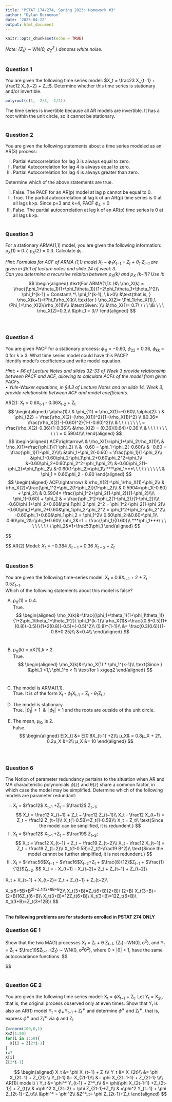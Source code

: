 ```yaml
---
title: "PSTAT 174/274, Spring 2023: Homework #3"
author: "Dylan Berneman"
date: '2023-04-22'
output: html_document
---
```


```r
knitr::opts_chunk$set(echo = TRUE)
```

*Note: {Z~t~} ∼ WN(0, σ~Z~^2^ ) denotes white noise.*\
\

### Question 1

You are given the following time series model: $X_t = \frac23 X_{t−1} + \frac12 X_{t−2} + Z_t$. Determine whether this time series is stationary and/or invertible.

```r
polyroot(c(1, -2/3, -1/2))
```
The time series is invertible because all AR models are invertible. It has a root within the unit circle, so it cannot be stationary.
\
\

### Question 2
You are given the following statements about a time series modeled as an AR(3) process:\

(I)    Partial Autocorrelation for lag 3 is always equal to zero.   
(II) Partial Autocorrelation for lag 4 is always equal to zero.    
(III) Partial Autocorrelation for lag 4 is always greater than zero.\

Determine which of the above statements are true.\

(I)  False. The PACF for an AR(p) model at lag p cannot be equal to 0.
(II)  True. The partial autocorrelation at lag k of an AR(p) time series is 0 at all lags k>p. Since p=3 and k=4, PACF $\phi_{4}=0$
(III)  False. The partial autocorrelation at lag k of an AR(p) time series is 0 at all lags k>p.
\
\

### Question 3
For a stationary ARMA(1,1) model, you are given the following information: ρ~X~(1) = 0.7, ρ~X~(2) = 0.3. Calculate $\phi_{1}$.

*Hint: Formulas for ACF of ARMA (1,1) model X~t~ − $\phi_1$X~t−1~ = Z~t~ + θ~1~ Z~t−1~ are given in §5.1 of lecture notes and slide 24 of week 3.  \
Can you determine a recursive relation between ρ~X~(k) and ρ~X~ (k−1)? Use it!*
$$
\begin{aligned}
\text{For ARMA(1,1): }&\ \rho_X(k) = \frac{(\phi_1+\theta_1)(1+\phi_1\theta_1)}{1+2\phi_1\theta_1+\theta_1^2}\ \phi_1^{k-1} = Constant\  *\ \phi_1^{k-1}, \ k>0\\ 
&\text{that is, } \rho_X(k+1)=\Phi_1\rho_X(k)\ \text{or } \rho_X(2)= \Phi_1\rho_X(1),\ \Phi_1=\rho_X(2)/\rho_X(1)\\\\
&\text{Given: }\\ 
&\rho_X(1)= 0.7\ \ \ \ \&\ \ \ \ \rho_X(2)=0.3,\\
&\phi_1 = 3/7
\end{aligned}
$$
\
\

### Question 4 
You are given PACF for a stationary process: $\phi_{11}$ = −0.60, $\phi_{22}$ = 0.36, $\phi_{kk}$ = 0 for k ≥ 3. What time series model could have this PACF?  
Identify model’s coefficients and write model equation.\

*Hint: • §6 of Lecture Notes and slides 32-33 of Week 3 provide relationship between PACF and ACF, allowing to calculate ACFs of the model from given PACFs.  
• Yule-Walker equations, in §4.3 of Lecture Notes and on slide 14, Week 3, provide relationship between ACF and model coefficients.*\

AR(2): X~t~ = 0.6X~t-1~ - 0.36X~t-2~ + Z~t~
$$
\begin{aligned}
\alpha(1):\ & \phi_{11} = \rho_X(1)=-0.60\\
\alpha(2): \ & \phi_{22} = \frac{\rho_X(2)-(\rho_X(1))^2}{1-(\rho_X(1))^2} \\
&0.36= \frac{\rho_X(2)-(-0.60)^2}{1-(-0.60)^2}\\
& \ \ \ \ \ \ \ \ = \frac{\rho_X(2)-0.36}{1-0.36}\\
&\rho_X(2) = (0.36)(0.64)+0.36 \\
& \ \ \ \ \ \ \ \ \ \ = 0.5904\\\\
\end{aligned}
$$
$$
\begin{aligned}
ACF\rightarrow\ & \rho_X(1)=\phi_1+\phi_2\rho_X(1)\\
& \rho_X(1)=\frac{\phi_1}{1-\phi_2} \\
& -0.60 = \phi_1+\phi_2(-0.60)\\
& -0.60 = \frac{\phi_1}{1-\phi_2}\\\\
&\phi_1+\phi_2(-0.60) = \frac{\phi_1}{1-\phi_2}\\
&\phi_1-0.60\phi_2-\phi_1\phi_2+0.60\phi_2^2=\phi_1\\
&-0.60\phi_2+0.60\phi_2^2=\phi_1\phi_2\\
&-0.60\phi_2(1-\phi_2)=\phi_1\phi_2\\
&-0.60(1-\phi_2)=\phi_1\\
***\phi_1***\ \ \ \ \ \ \ \ \ \ & \phi_1 = 0.60\phi_2 - 0.60
\end{aligned}
$$
$$
\begin{aligned}
ACF\rightarrow\ & \rho_X(2)=\phi_1\rho_X(1)+\phi_2\\
& \rho_X(2)=\frac{\phi_1^2+\phi_2(1-\phi_2)}{1-\phi_2}\\
& 0.5904=\phi_1(-0.60) + \phi_2\\
& 0.5904= \frac{\phi_1^2+\phi_2(1-\phi_2)}{1-\phi_2}\\\\
\phi_1(-0.60) + \phi_2 & = \frac{\phi_1^2+\phi_2(1-\phi_2)}{1-\phi_2}\\\\
-0.60\phi_1+\phi_2+0.60&\phi_1\phi_2-\phi_2^2 = \phi_1^2+\phi_2(1-\phi_2)\\
-0.60\phi_1+\phi_2+0.60&\phi_1\phi_2-\phi_2^2 = \phi_1^2+\phi_2-\phi_2^2\\
-0.60\phi_1+0.60&\phi_1\phi_2 = \phi_1^2\\
0.60\phi_2-&0.60=\phi_1\\
0.60\phi_2&=\phi_1+0.60\\
\phi_2&=1 + \frac{\phi_1}{0.60}\\
***\phi_1***\ \ \ \ \ \ \ \ \ \ \phi_2&=1+\frac53\phi_1
\end{aligned}
$$

$$
\begin{aligned}
&\phi_1 = 0.60\phi_2 - 0.60\\
&\phi_2=1+\frac53\phi_1\\\\

& 0.5904=\phi_1(-0.60) + \phi_2\\
& 0.5904=-0.60(0.60\phi_2-0.60)+\phi_2\\
& 0.5904-0.36=0.64\phi_2\\
& 0.2304 = 0.64\phi_2\\
&\phi_2=0.36\\\\

&\phi_1 = 0.60\phi_2 - 0.60\\
&\phi_1 = 0.60(0.36) - 0.60\\
&\phi_1 = 0.216-0.60\\
&\phi_1=-0.384\\
\end{aligned}
$$
AR(2) Model: $X_t = -0.384\ X_{t-1} + 0.36\ X_{t-2} + Z_t$
\
\

### Question 5
You are given the following time-series model: X~t~ = 0.8X~t−1~ + 2 + Z~t~ − 0.5Z~t−1~.   
Which of the following statements about this model is false?\

(A) ρ~X~(1) = 0.4.\
True.
$$
\begin{aligned}
\rho_X(k)&=\frac{(\phi_1+\theta_1)(1+\phi_1\theta_1)}{1+2\phi_1\theta_1+\theta_1^2}\ \phi_1^{k-1}\\
\rho_X(1)&=\frac{(0.8-0.5)(1+(0.8)(-0.5))}{1+2(0.8)(-0.5)+(-0.5)^2}\ (0.8)^{1-1}\\
&= \frac{0.3(0.6)}{1-0.8+0.25}\\
&=0.4\\
\end{aligned}
$$
\

(B) ρ~X~(k) < ρX(1),k ≥ 2.\
True.
$$
\begin{aligned}
\rho_X(k)&=\rho_X(1) * \phi_1^{k-1}\\
\text{Since } &\phi_1 <1,\ \phi_1^x < 1\ \text{for } x\geq2
\end{aligned}
$$\

(C) The model is ARMA(1,1).\
True. It is of the form X~t~ - $\phi_1$X~t-1~ = Z~t~ - $\theta_1$Z~t-1~\ 

(D) The model is stationary.\
True. $|\theta_1|<1\ \ \&\ \ |\phi_1| < 1$ and the roots are outside of the unit circle.

(E) The mean, μ~X~, is 2.\
False. 
$$ 
\begin{aligned}
E[X_t] &= E[0.8X_{t-1} +2]\\
µ_X& = 0.8µ_X + 2\\
0.2µ_X &=2\\
µ_X &= 10
\end{aligned}
$$
\
\

### Question 6
The Notion of parameter redundancy pertains to the situation when AR and MA characteristic polynomials $\phi$(z) and θ(z) share a common factor, in which case the model may be simplified.
Determine which of the following models are parameter redundant:

(I)    X~t~ = $\frac12$ X~t−1~ +Z~t~ − $\frac12$ Z~t−1~;
$$
X_t = \frac12 X_{t−1} + Z_t − \frac12 Z_{t−1}\\
X_t - \frac12 X_{t−1} = Z_t − \frac12 Z_{t−1}\\
X_t(1-0.5B)=Z_t(1-0.5B)\\
X_t = Z_t\\
\text{Since the model can be simplified, it is redundent.}
$$
(II)  X~t~ = $\frac12$ X~t−1~ +Z~t~ − $\frac19$ Z~t−2~; 
$$
X_t = \frac12 X_{t−1} + Z_t − \frac19 Z_{t−2}\\
X_t - \frac12 X_{t−1} = Z_t − \frac19 Z_{t−2}\\
X_t(1-0.5B)=Z_t(1-\frac19 B^2)\\
\text{Since the model cannot be further simplified, it is not redundent.}
$$
(III) X~t~ = $-\frac56$X~t−1~ − $\frac16$X~t−2~+Z~t~ + $\frac{8}{12}$Z~t−1~ + $\frac{1}{12}$Z~t−2~.
$$
X_t = -\frac56 X_{t−1} -\frac16 X_{t−2}+ Z_t + \frac{8}{12} Z_{t−1} +\frac{1}{12} Z_{t−2}\\

X_t +\frac56 X_{t−1} +\frac16 X_{t−2}= Z_t + \frac{8}{12} Z_{t−1} +\frac{1}{12} Z_{t−2}\\

\frac16 X_t(6+5B+B^2)=\frac{1}{12}Z_t(12+8B+B^2)\\
\frac16 X_t(3+B)=\frac{1}{12}Z_t(6+B)(2+B)\\
\frac12(2+B)\frac13 X_t(3+B)=\frac12(2+B)\frac16Z_t(6+B)\\
\frac13 X_t(3+B)=\frac13\frac12Z_t(6+B)\\
X_t(3+B)=\frac12Z_t(6+B)\\
X_t(3+B)=Z_t(3+\frac12B)\\
\text{Since the model can be simplified, it is redundent.}
$$
\
\

**The following problems are for students enrolled in PSTAT 274 ONLY**
\

### Question GE 1
Show that the two MA(1) processes  X~t~ = Z~t~ + θ Z~t−1~,  {Z~t~}∼WN(0, σ^2^), and Y~t~ = Z̃~t~ + $\frac1θ$Z̃~t−1~,  {Z̃~t~} ∼ WN(0, σ^2^θ^2^), where 0 < |θ| < 1, have the same autocovariance functions.
$$
\begin{aligned}
&Z_t \sim WN(0, \sigma^2) \ \ \ \ \ \ \ \ \ \ \ \tilde{Z_t} \sim WN(0, \sigma^2\theta^2)\\
& Var[Z_t] = \sigma^2\ \ \ \ \ \ \ \ \ \ \ \ \ \ \ \ Var[\tilde{Z_t}] = \sigma^2\theta^2 \\
& \ \ \ \ \ \ \ \ \ \ \ \ \ = \sigma_X^2\ \ \ \ \ \ \ \ \ \ \ \ \ \ \ \ \ \ \ \ \ \ \ \ \ \ \ \ \ = \sigma_X^2 \theta^2 = \sigma_Y^2\\\\

& \text{For }Z_t:\ \theta_1 = \theta \ \ \ \ \ \ \ \ \ \ \ \ \ \text{For }\tilde{Z_t}:\ \theta_1 = \frac1\theta \\
& \ \ \ \ \ \ \ \ \ \ \ \ \ \ \ \ \ \ \ = \theta_X \ \ \ \ \ \ \ \ \ \ \ \ \ \ \ \ \ \ \ \ \ \ \ \ \ \ \ \ \ \ = \frac{1}{\theta_X} = \theta_Y\\\\

\gamma_{X}(k)&= 
\begin{cases}(1+\theta_{1}^2)\sigma_X^2\ \ \ \ \ \ \ \ for\ \ k = 0\\ \theta_{k}\sigma_X^2 \ \ \ \ \ \ \ \ \ \ \ \ \ \ \ \ \ \ for\ \ k=\pm1\\ 0 \ \ \ \ \ \ \ \ \ \ \ \ \ \ \ \ \ \ \ \ \ \ \ \ for\ k>1\ or\ k<-1 \end{cases} \\\\

&= \begin{cases}(1+\theta_X^2)\sigma_X^2\ \ \ \ \ \ \ \ for\ \ k = 0\\ \theta_X\sigma_X^2 \ \ \ \ \ \ \ \ \ \ \ \ \ \ \ \ \ \ for\ \ k=\pm1\\ 0 \ \ \ \ \ \ \ \ \ \ \ \ \ \ \ \ \ \ \ \ \ \ \ \ \ for\ k>1\ or\ k<-1 \end{cases} \\\\

&= \begin{cases}(1+\theta^2)\sigma^2\ \ \ \ \ \ \ \ for\ \ k = 0\\ \theta\sigma^2 \ \ \ \ \ \ \ \ \ \ \ \ \ \ \ \ \ \ \ \ for\ \ k=\pm1\\ 0 \ \ \ \ \ \ \ \ \ \ \ \ \ \ \ \ \ \ \ \ \ \ \ \ for\ k>1\ or\ k<-1 \end{cases} \\\\\\

\gamma_{Y}(k)&= 
\begin{cases}(1+\theta_{1}^2)\sigma_Y^2\ \ \ \ \ \ \ \ for\ \ k = 0\\ \theta_{k}\sigma_Y^2 \ \ \ \ \ \ \ \ \ \ \ \ \ \ \ \ \ \ for\ \ k=\pm1\\ 0 \ \ \ \ \ \ \ \ \ \ \ \ \ \ \ \ \ \ \ \ \ \ \ \ for\ k>1\ or\ k<-1 \end{cases} \\\\

&= 
\begin{cases}(1+\frac{1}{\theta_X^2})\sigma_X^2 \theta^2\ \ \ \ for\ \ k = 0\\ \frac{1}{\theta_X}\sigma_X^2 \theta^2 \ \ \ \ \ \ \ \ \ \ \ \ \ for\ \ k=\pm1\\ 0 \ \ \ \ \ \ \ \ \ \ \ \ \ \ \ \ \ \ \ \ \ \ \ \ for\ k>1\ or\ k<-1 \end{cases} \\\\

&= 
\begin{cases}(\theta^2+\frac{\theta^2}{\theta^2})\sigma^2 \ \ \ \ \ \ \ \ for\ \ k = 0\\ \frac{\theta^2}{\theta}\sigma^2 \ \ \ \ \ \ \ \ \ \ \ \ \ \ \ \ \ \ for\ \ k=\pm1\\ 0 \ \ \ \ \ \ \ \ \ \ \ \ \ \ \ \ \ \ \ \ \ \ \ \ for\ k>1\ or\ k<-1 \end{cases} \\\\

&= \begin{cases}(1+\theta^2)\sigma^2\ \ \ \ \ \ \ \ for\ \ k = 0\\ \theta\sigma^2 \ \ \ \ \ \ \ \ \ \ \ \ \ \ \ \ \ \ \ \ for\ \ k=\pm1\\ 0 \ \ \ \ \ \ \ \ \ \ \ \ \ \ \ \ \ \ \ \ \ \ \ \ for\ k>1\ or\ k<-1 \end{cases}\\\\

&Therefore,\ \gamma_{X}(k) = \gamma_{Y}(k)
\end{aligned}
$$
\
\

### Question GE 2
You are given the following time series model: X~t~ = $\phi$X~t−1~ + Z~t~. Let Y~t~ = X~2t~, that is, the original process observed only at even times. Show that Y~t~ is also an AR(1) model Y~t~ = $\phi$~∗~Y~t−1~ + Z~t~^∗^ and determine $\phi$^∗^ and Z~t~^∗^, that is, express $\phi$^∗^ and Z~t~^∗^ via $\phi$ and Z~t~
```r
Z=rnorm(100,0,1)
X=Z[1:50]
for(i in 1:50){
  X[i] = Z[2*i-1]
}
i=7
X[i]
Z[2*i-1]
```

$$
\begin{aligned}
X_t &= \phi X_{t−1} + Z_t\\
Y_t &= X_{2t}\\
&= \phi X_{2t−1} + Z_{2t} \\
Y_{t-1} &= X_{2t-1}\\
&= \phi X_{2t−1-1} + Z_{2t-1} \\\\
AR(1)\ model:\ \ Y_t &= \phi^* Y_{t-1} + Z^*_t\\
&= \phi(\phi X_{2t-1-1} +Z_{2t-1}) + Z_{t}\\
& =\phi^2 X_{2t−2} + \phi Z_{2t-1}+Z_t\\
& =\phi^2 Y_{t−1} + \phi Z_{2t-1}+Z_t\\\\
&\phi^* = \phi^2\\
&Z^*_t= \phi Z_{2t-1}+Z_t
\end{aligned}
$$